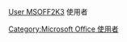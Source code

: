 [[User_MSOFF2K3|User MSOFF2K3]] 使用者

[[Category:Microsoft_Office_使用者|Category:Microsoft Office 使用者]]